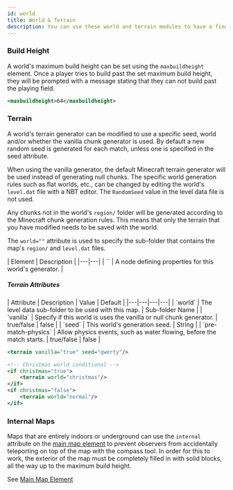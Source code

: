 ```yaml
---
id: world
title: World & Terrain
description: You can use these world and terrain modules to have a finer control over your map's environment.
---
```


### Build Height

A world's maximum build height can be set using the `maxbuildheight` element. Once a player tries to build past the set maximum build height, they will be prompted with a message stating that they can not build past the playing field.

```xml
<maxbuildheight>64</maxbuildheight>
```

### Terrain

A world's terrain generator can be modified to use a specific seed, world and/or whether the vanilla chunk generator is used. By default a new random seed is generated for each match, unless one is specified in the seed attribute.

When using the vanilla generator, the default Minecraft terrain generator will be used instead of generating null chunks.
The specific world generation rules such as flat worlds, etc., can be changed by editing the world's `level.dat` file with a NBT editor. The `RandomSeed` value in the level data file is not used.

Any chunks not in the world's `region/` folder will be generated according to the Minecraft chunk generation rules. This means that only the terrain that you have modified needs to be saved with the world.

The `world=""` attribute is used to specify the sub-folder that contains the map's `region/` and `level.dat` files.

<div className="table-container">
  | Element | Description |
  |---|---|
  | `<terrain />` | A node defining properties for this world's generator. |
</div>

##### Terrain Attributes

<div className="table-container">
  | Attribute | Description | Value | Default |
  |---|---|---|---|
  | `world` | The level data sub-folder to be used with this map. | <span className="badge badge--primary">Sub-folder Name</span> |
  | `vanilla` | Specify if this world is uses the vanilla or null chunk generator. | <span className="badge badge--primary">true/false</span> | false |
  | `seed` | This world's generation seed. | <span className="badge badge--primary">String</span> |
  | `pre-match-physics` | Allow physics events, such as water flowing, before the match starts. | <span className="badge badge--primary">true/false</span> | false |
</div>

```xml
<terrain vanilla="true" seed="qwerty"/>

<!-- Christmas world conditional -->
<if christmas="true">
    <terrain world="christmas"/>
</if>
<if christmas="false">
    <terrain world="normal"/>
</if>
```

### Internal Maps

Maps that are entirely indoors or underground can use the `internal` attribute on the [main map element](/docs/modules/general/main)
to prevent observers from accidentally teleporting on top of the map with the compass tool.
In order for this to work, the exterior of the map must be completely filled in with solid blocks,
all the way up to the maximum build height.

See [Main Map Element](/docs/modules/general/main)
